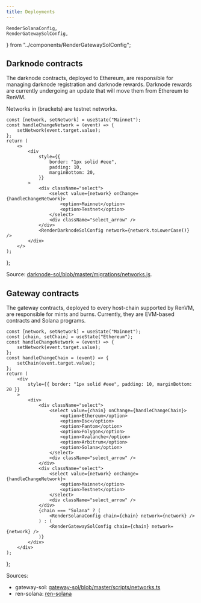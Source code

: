```yaml
---
title: Deployments
---
```


    RenderSolanaConfig,
    RenderGatewaySolConfig,
} from "../components/RenderGatewaySolConfig";

<DocTag type={DocType.Reference} />

## Darknode contracts

The darknode contracts, deployed to Ethereum, are responsible for managing darknode registration and darknode rewards. Darknode rewards are currently undergoing an update that will move them from Ethereum to RenVM.

Networks in (brackets) are testnet networks.

    const [network, setNetwork] = useState("Mainnet");
    const handleChangeNetwork = (event) => {
        setNetwork(event.target.value);
    };
    return (
        <>
            <div
                style={{
                    border: "1px solid #eee",
                    padding: 10,
                    marginBottom: 20,
                }}
            >
                <div className="select">
                    <select value={network} onChange={handleChangeNetwork}>
                        <option>Mainnet</option>
                        <option>Testnet</option>
                    </select>
                    <div className="select_arrow" />
                </div>
                <RenderDarknodeSolConfig network={network.toLowerCase()} />
            </div>
        </>
    );
};

<DarknodeContracts />

Source: [darknode-sol/blob/master/migrations/networks.js](https://github.com/renproject/darknode-sol/blob/master/migrations/networks.js).

## Gateway contracts

The gateway contracts, deployed to every host-chain supported by RenVM, are responsible for mints and burns.
Currently, they are EVM-based contracts and Solana programs.

    const [network, setNetwork] = useState("Mainnet");
    const [chain, setChain] = useState("Ethereum");
    const handleChangeNetwork = (event) => {
        setNetwork(event.target.value);
    };
    const handleChangeChain = (event) => {
        setChain(event.target.value);
    };
    return (
        <div
            style={{ border: "1px solid #eee", padding: 10, marginBottom: 20 }}
        >
            <div>
                <div className="select">
                    <select value={chain} onChange={handleChangeChain}>
                        <option>Ethereum</option>
                        <option>Bsc</option>
                        <option>Fantom</option>
                        <option>Polygon</option>
                        <option>Avalanche</option>
                        <option>Arbitrum</option>
                        <option>Solana</option>
                    </select>
                    <div className="select_arrow" />
                </div>
                <div className="select">
                    <select value={network} onChange={handleChangeNetwork}>
                        <option>Mainnet</option>
                        <option>Testnet</option>
                    </select>
                    <div className="select_arrow" />
                </div>
                {chain === "Solana" ? (
                    <RenderSolanaConfig chain={chain} network={network} />
                ) : (
                    <RenderGatewaySolConfig chain={chain} network={network} />
                )}
            </div>
        </div>
    );
};

<GatewayContracts />

Sources:

-   gateway-sol: [gateway-sol/blob/master/scripts/networks.ts](https://github.com/renproject/gateway-sol/blob/master/scripts/networks.ts)
-   ren-solana: [ren-solana](https://github.com/renproject/ren-solana)
